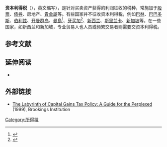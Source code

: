 {{Taxation}}
'''资本利得税'''（{{lang-en|capital gains tax}}），英文缩写{{Lang|en|CGT}}），是针对买卖资产获得的利润征收的税种，常施加于[[股票|股票]]、[[债券|债券]]、房地产、[[貴金屬|貴金屬]]等。有些国家并不征收资本利得税，例如[[巴林|巴林]]、[[巴巴多斯|巴巴多斯]]、[[伯利兹|伯利兹]]、[[开曼群岛|开曼群岛]]、[[曼島|曼島]]<ref>{{Cite web|url=http://www.iomguide.com/taxation.php|title=Isle of Man Guide – GOVERNMENT, Taxation|website=Isle of Man Guide |accessdate=2019-02-02 |archivedate=2021-01-26 |archiveurl=https://web.archive.org/web/20210126014644/https://www.iomguide.com/taxation.php|dead-url=no}}</ref>、[[牙买加|牙买加]]<ref>{{cite web|url=http://www.pwc.com/jm/en/business-in-jamaica/tax-system.jhtml |title=PwC Jamaica |publisher=PwC |accessdate=2018-09-26 }}</ref>、[[新西兰|新西兰]]、[[斯里兰卡|斯里兰卡]]、[[新加坡|新加坡]]等。在一些国家，如新西兰和新加坡，专业贸易人也人员或频繁交易者则需要交资本利得税。

== 参考文献 ==
{{Reflist}}

== 延伸阅读 ==
*{{cite journal |last=Black |first=Stephen |year=2011 |title= A Capital Gains Anomaly: Commissioner v. Banks and the Proceeds from Lawsuits |ssrn=1858776 |journal=St. Mary's Law Journal |volume=43 |page=113 }}

== 外部链接 ==
* [http://www.brookings.edu/research/books/1999/gains The Labyrinth of Capital Gains Tax Policy: A Guide for the Perplexed] {{Wayback|url=http://www.brookings.edu/research/books/1999/gains |date=20160418143054 }} (1999), Brookings Institution

[[Category:所得稅|Category:所得稅]]